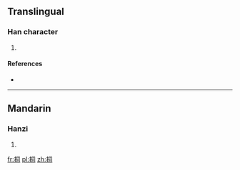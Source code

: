 ==Translingual==

===Han character===
{{Han char|rn=64|rad=手|as=06|sn=9|four=5702<sub>0</sub>|canj=手月一口 (QBMR)}}

# {{defn|Han|sort=手06}}

====References====
* {{Han ref|kx=0430.140|dkj=12052|dj=0780.070|hdz=31869.040|uh=630F|ud=25359|bh=CEDC|bd=52956}}

----

==Mandarin==

===Hanzi===
{{cmn-hanzi|pin=[[dòng]] ([[dong4]]), [[ná]] ([[na2]]), [[nú]] ([[nu2]]), [[ráo]] ([[rao2]]), [[rú]] ([[ru2]])|wg=tung<sup>4</sup>, na<sup>2</sup>, nu<sup>2</sup>, jao<sup>2</sup>, ju<sup>2</sup>}}

# {{defn|Mandarin|sort=手06}}

[[fr:挏]]
[[pl:挏]]
[[zh:挏]]